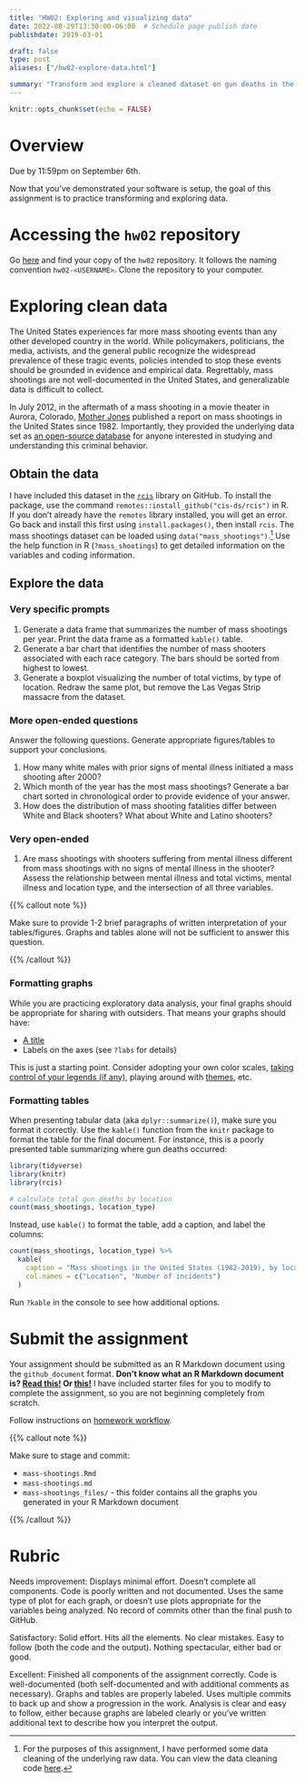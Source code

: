 ```yaml
---
title: "HW02: Exploring and visualizing data"
date: 2022-08-29T13:30:00-06:00  # Schedule page publish date
publishdate: 2019-03-01

draft: false
type: post
aliases: ["/hw02-explore-data.html"]

summary: "Transform and explore a cleaned dataset on gun deaths in the United States."
---
```


```r
knitr::opts_chunk$set(echo = FALSE)
```

# Overview

Due by 11:59pm on September 6th.

Now that you've demonstrated your software is setup, the goal of this assignment is to practice transforming and exploring data.

# Accessing the `hw02` repository

Go [here](https://github.coecis.cornell.edu/cis-fa22) and find your copy of the `hw02` repository. It follows the naming convention `hw02-<USERNAME>`. Clone the repository to your computer.

# Exploring clean data

The United States experiences far more mass shooting events than any other developed country in the world. While policymakers, politicians, the media, activists, and the general public recognize the widespread prevalence of these tragic events, policies intended to stop these events should be grounded in evidence and empirical data. Regrettably, mass shootings are not well-documented in the United States, and generalizable data is difficult to collect.

In July 2012, in the aftermath of a mass shooting in a movie theater in Aurora, Colorado,
[Mother Jones](https://www.motherjones.com/politics/2012/07/mass-shootings-map/) published a report on mass shootings in the United States since 1982. Importantly, they provided the underlying data set as [an open-source database](https://www.motherjones.com/politics/2012/12/mass-shootings-mother-jones-full-data/) for anyone interested in studying and understanding this criminal behavior.

## Obtain the data

I have included this dataset in the [`rcis`](https://github.com/cis-ds/rcis) library on GitHub. To install the package, use the command `remotes::install_github("cis-ds/rcis")` in R. If you don't already have the `remotes` library installed, you will get an error. Go back and install this first using `install.packages()`, then install `rcis`. The mass shootings dataset can be loaded using `data("mass_shootings")`.[^clean] Use the help function in R (`?mass_shootings`) to get detailed information on the variables and coding information.

## Explore the data

### Very specific prompts

1. Generate a data frame that summarizes the number of mass shootings per year. Print the data frame as a formatted `kable()` table.
1. Generate a bar chart that identifies the number of mass shooters associated with each race category. The bars should be sorted from highest to lowest.
1. Generate a boxplot visualizing the number of total victims, by type of location. Redraw the same plot, but remove the Las Vegas Strip massacre from the dataset.

### More open-ended questions

Answer the following questions. Generate appropriate figures/tables to support your conclusions.

1. How many white males with prior signs of mental illness initiated a mass shooting after 2000?
1. Which month of the year has the most mass shootings? Generate a bar chart sorted in chronological order to provide evidence of your answer.
1. How does the distribution of mass shooting fatalities differ between White and Black shooters? What about White and Latino shooters?

### Very open-ended

1. Are mass shootings with shooters suffering from mental illness different from mass shootings with no signs of mental illness in the shooter? Assess the relationship between mental illness and total victims, mental illness and location type, and the intersection of all three variables.

{{% callout note %}}

Make sure to provide 1-2 brief paragraphs of written interpretation of your tables/figures. Graphs and tables alone will not be sufficient to answer this question.

{{% /callout %}}

### Formatting graphs

While you are practicing exploratory data analysis, your final graphs should be appropriate for sharing with outsiders. That means your graphs should have:

* [A title](http://r4ds.had.co.nz/graphics-for-communication.html#label)
* Labels on the axes (see `?labs` for details)

This is just a starting point. Consider adopting your own color scales, [taking control of your legends (if any)](http://www.cookbook-r.com/Graphs/Legends_(ggplot2)/), playing around with [themes](https://ggplot2.tidyverse.org/reference/index.html#section-themes), etc.

### Formatting tables

When presenting tabular data (aka `dplyr::summarize()`), make sure you format it correctly. Use the `kable()` function from the `knitr` package to format the table for the final document. For instance, this is a poorly presented table summarizing where gun deaths occurred:

```r
library(tidyverse)
library(knitr)
library(rcis)
```

```r
# calculate total gun deaths by location
count(mass_shootings, location_type)
```

Instead, use `kable()` to format the table, add a caption, and label the columns:

```r
count(mass_shootings, location_type) %>%
  kable(
    caption = "Mass shootings in the United States (1982-2019), by location",
    col.names = c("Location", "Number of incidents")
  )
```

Run `?kable` in the console to see how additional options.

# Submit the assignment

Your assignment should be submitted as an R Markdown document using the `github_document` format. **Don't know what an R Markdown document is? [Read this!](http://rmarkdown.rstudio.com/lesson-1.html) Or [this!](http://r4ds.had.co.nz/r-markdown.html)** I have included starter files for you to modify to complete the assignment, so you are not beginning completely from scratch.

Follow instructions on [homework workflow](/faq/homework-guidelines/#homework-workflow).

{{% callout note %}}

Make sure to stage and commit:

* `mass-shootings.Rmd`
* `mass-shootings.md`
* `mass-shootings_files/` - this folder contains all the graphs you generated in your R Markdown document

{{% /callout %}}

# Rubric

Needs improvement: Displays minimal effort. Doesn't complete all components. Code is poorly written and not documented. Uses the same type of plot for each graph, or doesn't use plots appropriate for the variables being analyzed. No record of commits other than the final push to GitHub.

Satisfactory: Solid effort. Hits all the elements. No clear mistakes. Easy to follow (both the code and the output). Nothing spectacular, either bad or good.

Excellent: Finished all components of the assignment correctly. Code is well-documented (both self-documented and with additional comments as necessary). Graphs and tables are properly labeled. Uses multiple commits to back up and show a progression in the work. Analysis is clear and easy to follow, either because graphs are labeled clearly or you've written additional text to describe how you interpret the output.

[^clean]: For the purposes of this assignment, I have performed some data cleaning of the underlying raw data. You can view the data cleaning code [here](https://github.com/cis-ds/rcis/blob/master/data-raw/mass-shootings.R).
